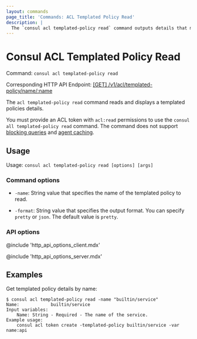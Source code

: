```yaml
---
layout: commands
page_title: 'Commands: ACL Templated Policy Read'
description: |
  The `consul acl templated-policy read` command outputs details that make up an ACL templated policy of the specified name.
---
```


# Consul ACL Templated Policy Read

Command: `consul acl templated-policy read`

Corresponding HTTP API Endpoint: [\[GET\] /v1/acl/templated-policy/name/:name](/consul/api-docs/acl/templated-policies#read-a-templated-policy-by-name)

The `acl templated-policy read` command reads and displays a templated policies details.

You must provide an ACL token with `acl:read` permissions to use the `consul all templated-policy read` command. 
The command does not support [blocking queries](/consul/api-docs/features/blocking) and [agent caching](/consul/api-docs/features/caching).

## Usage 

Usage: `consul acl templated-policy read [options] [args]`

### Command options 

- `-name`: String value that specifies the name of the templated policy to read.

- `-format`: String value that specifies the output format. You can specify `pretty` or `json`. The default value is `pretty`.

### API options

@include 'http_api_options_client.mdx'

@include 'http_api_options_server.mdx'

## Examples

Get templated policy details by name:

```shell-session
$ consul acl templated-policy read -name "builtin/service"
Name:            builtin/service
Input variables:
	Name: String - Required - The name of the service.
Example usage:
	consul acl token create -templated-policy builtin/service -var name:api
```
